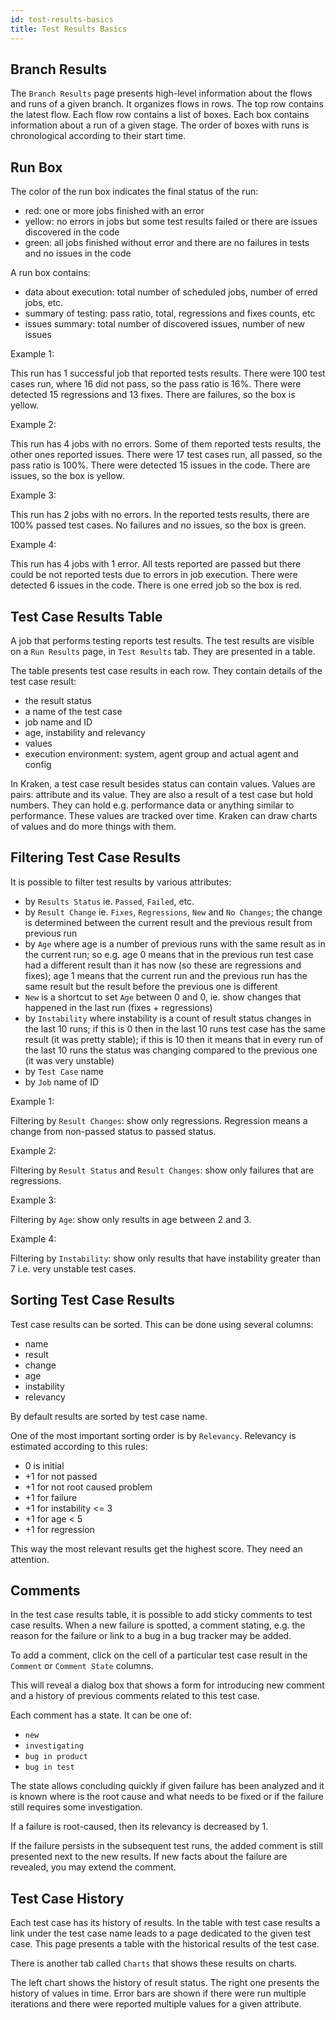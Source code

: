 ```yaml
---
id: test-results-basics
title: Test Results Basics
---
```




## Branch Results

The `Branch Results` page presents high-level information about the
flows and runs of a given branch. It organizes flows in rows. The top
row contains the latest flow. Each flow row contains a list of
boxes. Each box contains information about a run of a given stage. The
order of boxes with runs is chronological according to their start
time.

<Screen img="screen-branch-results-2.png" />

## Run Box

The color of the run box indicates the final status of the run:

- red: one or more jobs finished with an error
- yellow: no errors in jobs but some test results failed or there are
  issues discovered in the code
- green: all jobs finished without error and there are no failures in
  tests and no issues in the code

A run box contains:

- data about execution: total number of scheduled jobs, number of
  erred jobs, etc.
- summary of testing: pass ratio, total, regressions and fixes counts, etc
- issues summary: total number of discovered issues, number of new issues

Example 1:

<Screen img="screen-run-box-1.png" />

This run has 1 successful job that reported tests results. There were
100 test cases run, where 16 did not pass, so the pass ratio is
16%. There were detected 15 regressions and 13 fixes. There are
failures, so the box is yellow.

Example 2:

<Screen img="screen-run-box-2.png" />

This run has 4 jobs with no errors. Some of them reported tests
results, the other ones reported issues. There were 17 test cases run,
all passed, so the pass ratio is 100%. There were detected 15 issues
in the code. There are issues, so the box is yellow.

Example 3:

<Screen img="screen-run-box-3.png" />

This run has 2 jobs with no errors. In the reported tests results,
there are 100% passed test cases. No failures and no issues, so the box
is green.

Example 4:

<Screen img="screen-run-box-4.png" />

This run has 4 jobs with 1 error. All tests reported are passed but
there could be not reported tests due to errors in job execution. There
were detected 6 issues in the code. There is one erred job so the box
is red.

## Test Case Results Table

A job that performs testing reports test results. The test results are
visible on a `Run Results` page, in `Test Results` tab. They are
presented in a table.

<Screen img="screen-run-test-results.png" />

The table presents test case results in each row. They contain details
of the test case result:

- the result status
- a name of the test case
- job name and ID
- age, instability and relevancy
- values
- execution environment: system, agent group and actual agent and config

In Kraken, a test case result besides status can contain
values. Values are pairs: attribute and its value. They are also a
result of a test case but hold numbers. They can hold e.g. performance
data or anything similar to performance. These values are tracked over
time. Kraken can draw charts of values and do more things with them.

## Filtering Test Case Results

It is possible to filter test results by various attributes:

- by `Results Status` ie. `Passed`, `Failed`, etc.
- by `Result Change` ie. `Fixes`, `Regressions`, `New` and `No
  Changes`; the change is determined between the current result and
  the previous result from previous run
- by `Age` where age is a number of previous runs with the same result
  as in the current run; so e.g. age 0 means that in the previous run test
  case had a different result than it has now (so these are regressions
  and fixes); age 1 means that the current run and the previous run has the
  same result but the result before the previous one is different
- `New` is a shortcut to set `Age` between 0 and 0, ie. show changes
  that happened in the last run (fixes + regressions)
- by `Instability` where instability is a count of result status
  changes in the last 10 runs; if this is 0 then in the last 10 runs test
  case has the same result (it was pretty stable); if this is 10 then
  it means that in every run of the last 10 runs the status was
  changing compared to the previous one (it was very unstable)
- by `Test Case` name
- by `Job` name of ID

Example 1:

<Screen img="screen-run-test-results-regressions.png" />

Filtering by `Result Changes`: show only regressions. Regression means
a change from non-passed status to passed status.

Example 2:

<Screen img="screen-run-test-results-regressions-failures.png" />

Filtering by `Result Status` and `Result Changes`: show only failures
that are regressions.

Example 3:

<Screen img="screen-run-test-results-age.png" />

Filtering by `Age`: show only results in age between 2 and 3.

Example 4:

<Screen img="screen-run-test-results-instability.png" />

Filtering by `Instability`: show only results that have instability
greater than 7 i.e. very unstable test cases.

## Sorting Test Case Results

Test case results can be sorted. This can be done using several columns:

- name
- result
- change
- age
- instability
- relevancy

<Screen img="screen-run-test-results-sort-name.png" />

By default results are sorted by test case name.

One of the most important sorting order is by `Relevancy`.
Relevancy is estimated according to this rules:

- 0 is initial
- +1 for not passed
- +1 for not root caused problem
- +1 for failure
- +1 for instability <= 3
- +1 for age < 5
- +1 for regression

This way the most relevant results get the highest score. They need an
attention.

<Screen img="screen-run-test-results-sort-relevancy.png" />


## Comments

In the test case results table, it is possible to add sticky comments
to test case results. When a new failure is spotted, a comment
stating, e.g. the reason for the failure or link to a bug in a bug
tracker may be added.

To add a comment, click on the cell of a particular test case result in
the `Comment` or `Comment State` columns.

<Screen img="screen-run-test-results-comments-1.png" />

This will reveal a dialog box that shows a form for introducing new
comment and a history of previous comments related to this test
case.

<Screen img="screen-run-test-results-comments-2.png" />

Each comment has a state. It can be one of:

- `new`
- `investigating`
- `bug in product`
- `bug in test`

The state allows concluding quickly if given failure has been analyzed
and it is known where is the root cause and what needs to be fixed or
if the failure still requires some investigation.

If a failure is root-caused, then its relevancy is decreased by 1.

If the failure persists in the subsequent test runs, the added comment
is still presented next to the new results. If new facts about the
failure are revealed, you may extend the comment.

## Test Case History

Each test case has its history of results. In the table with test case
results a link under the test case name leads to a page dedicated to
the given test case. This page presents a table with the historical
results of the test case.

<Screen img="screen-test-case-history.png" />

There is another tab called `Charts` that shows these results on charts.

<Screen img="screen-test-case-charts.png" />

The left chart shows the history of result status. The right one presents
the history of values in time. Error bars are shown if there were run
multiple iterations and there were reported multiple values for a given
attribute.

